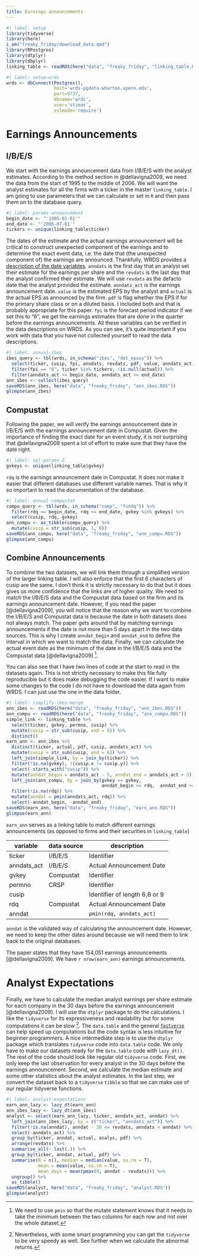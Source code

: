 ```yaml
---
title: Earnings announcements
---
```



```r
#| label: setup
library(tidyverse)
library(here)
i_am("freaky_friday/download_data.qmd")
library(RPostgres)
library(dtplyr)
library(dbplyr)
linking_table <- readRDS(here("data", "freaky_friday", "linking_table.RDS"))
```

```r
#| label: setup-wrds
wrds <- dbConnect(Postgres(),
                  host='wrds-pgdata.wharton.upenn.edu',
                  port=9737,
                  dbname='wrds',
                  user='stimas',
                  sslmode='require')
```

# Earnings Announcements
## I/B/E/S

We start with the earnings announcement data from I/B/E/S with the analyst estimates. According to the method section in @dellavigna2009, we need the data from the start of 1995 to the middle of 2006. We will want the analyst estimates for all the firms with a ticker in the master `linking_table`. I am going to use parameters that we can calculate or set in `R` and then pass them on to the database query. 

```r
#| label: params-announcement
begin_date <- "'1995-01-01'"
end_date <- "'2006-07-01'"
tickers <- unique(linking_table$ticker)
```

The dates of the estimate and the actual earnings announcement will be critical to construct unexpected component of the earnings and to determine the exact event data, i.e. the date that (the unexpected component of) the earnings are announced. Thankfully, WRDS provides a [description of the date variables](https://wrds-www.wharton.upenn.edu/pages/support/support-articles/ibes/detail-history-file-meanings-date-variables/). `anndats` is the first day that an analyst set their estimate for the earnings per share and the `revdats` is the last day that the analyst confirmed their estimate. We will use `revdats` as the defacto date that the analyst provided the estimate. `anndats_act` is the earnings announcement date. `value` is the estimated EPS by the analyst and `actual` is the actual EPS as announced by the firm. `pdf` is flag whether the EPS if for the primary share class or on a diluted basis. I included both and that is probably appropriate for this paper. `fpi` is the forecast period indicator if we set this to "6", we get the earnings estimates that are done in the quarter before the earnings announcements. All these variables can be verified in the data descriptions on WRDS. As you can see, it's quite important if you work with data that you have not collected yourself to read the data descriptions.

```r
#| label: annual-ibes 
ibes_query <- tbl(wrds, in_schema("ibes", "det_epsus")) %>%
  select(ticker, cusip, fpi, anndats, revdats, pdf, value, anndats_act, actual, analys) %>%
  filter(fpi == "6", ticker %in% tickers, !is.null(actual)) %>%
  filter(anndats_act >= begin_date, anndats_act <= end_date)
ann_ibes <- collect(ibes_query)
saveRDS(ann_ibes, here("data", "freaky_friday", "ann_ibes.RDS"))
glimpse(ann_ibes)
```

## Compustat

Following the paper, we will verify the earnings announcement date in I/B/E/S with the earnings announcement date in Compustat. Given the importance of finding the exact date for an event study, it is not surprising that @dellavigna2009 spent a lot of effort to make sure that they have the date right. 

```r
#| label: sql-params-2
gvkeys <- unique(linking_table$gvkey)
```

`rdq` is the earnings announcement date in Compustat. It does not make it easier that different databases use different variable names. That is why it so important to read the documentation of the database.

```r
#| label: annual-compustat
compu_query <- tbl(wrds, in_schema("comp", "fundq")) %>%
  filter(rdq >= begin_date, rdq <= end_date, gvkey %in% gvkeys) %>%
  select(cusip, rdq, gvkey)
ann_compu <- as_tibble(compu_query) %>%
  mutate(cusip = str_sub(cusip, 1, 8))
saveRDS(ann_compu, here("data", "freaky_friday", "ann_compu.RDS"))
glimpse(ann_compu)
```

## Combine Announcements

To combine the two datasets, we will link them through a simplified version of the larger linking table. I will also enforce that the first 6 characters of cusip are the same. I don't think it is strictly necessary to do that but it does gives us more confidence that the links are of higher quality. We need to match the I/B/E/S data and the Compustat data based on the firm and its earnings announcement date. However, if you read the paper [@dellavigna2009], you will notice that the reason why we want to combine the I/B/E/S and Compustat data is because the date in both datasets does not always match. The paper gets around that by matching earnings announcements if the date is not more than 5 days apart in the two data sources. This is why I create `anndat_begin` and `anndat_end` to define the interval in which we want to match the data. Finally, we can calculate the actual event date as the minimum of the date in the I/B/E/S data and the Compustat data [@dellavigna2009] [^pmin].

[^pmin]: We need to use `pmin` so that the mutate statement knows that it needs to take the minimum between the two columns for each row and not over the whole dataset.

You can also see that I have two lines of code at the start to read in the datasets again. This is not strictly necessary to make this file fully reproducible but it does make debugging the code easier. If I want to make some changes to the code I do not have to download the data again from WRDS. I can just use the one in the data folder.

```r
#| label: simplify-ibes-merge
ann_ibes <- readRDS(here("data", "freaky_friday", "ann_ibes.RDS"))
ann_compu <- readRDS(here("data", "freaky_friday", "ann_compu.RDS"))
simple_link <- linking_table %>%
  select(ticker, gvkey, permno, cusip) %>%
  mutate(cusip = str_sub(cusip, end = 6)) %>%
  distinct()
earn_ann <- ann_ibes %>%
  distinct(ticker, actual, pdf, cusip, anndats_act) %>%
  mutate(cusip = str_sub(cusip, end = 6)) %>%
  left_join(simple_link, by = join_by(ticker)) %>%
  filter(!is.na(gvkey), !(cusip.x != cusip.y)) %>%
  select(-starts_with("cusip")) %>%
  mutate(anndat_begin = anndats_act - 5, anndat_end = anndats_act + 5) %>%
  left_join(ann_compu, by = join_by(gvkey == gvkey,
                                    anndat_begin <= rdq,  anndat_end >= rdq)) %>% 
  filter(!is.na(rdq)) %>%
  mutate(anndat = pmin(anndats_act, rdq)) %>%
  select(-anndat_begin, -anndat_end)
saveRDS(earn_ann, here("data", "freaky_friday", "earn_ann.RDS"))
glimpse(earn_ann)
```

`earn_ann` serves as a linking table to match different earnings announcements (as opposed to firms and their securities in `linking_table`)

| variable    | data source | description                   |
|-------------|-------------|-------------------------------|
| ticker      | I/B/E/S     | Identifier                    |
| anndats_act | I/B/E/S     | Actual Announcement Date      |
| gvkey       | Compustat   | Identifier                    |
| permno      | CRSP        | Identifier                    |
| cusip       |             | Identifier of length 6,8 or 9 |
| rdq         | Compustat   | Actual Announcement Date      |
| anndat      |             | `pmin(rdq, anndats_act)`      |

`anndat` is the validated way of calculating the announcement date. However, we need to keep the other dates around because we will need them to link back to the original databases.

The paper states that they have 154,051 earnings announcements [@dellavigna2009]. We have `r nrow(earn_ann)` earnings announcements.

# Analyst Expectations

Finally, we have to calculate the median analyst earnings per share estimate for each company in the 30 days before the earnings announcement [@dellavigna2009]. I will use the `dtplyr` package to do the calculations. I like the `tidyverse` for its expressiveness and readability but for some computations it can be slow [^slow]. The `data.table` and the general [`fastverse`](https://fastverse.github.io/fastverse/) can help speed up computations but the code syntax is less intuitive for beginner programmers. A nice intermediate step is to use the `dtplyr` package which translates `tidyverse` code into `data.table` code. We only have to make our datasets ready for the `data.table` code with `lazy_dt()`. The rest of the code should look like regular old `tidyverse` code. First, we only keep the last observation for every analyst in the 30 days before the earnings announcement. Second, we calculate the median estimate and some other statistics about the analyst estimates. In the last step, we convert the dataset back to a `tidyverse` `tibble` so that we can make use of our regular tidyverse functions.

[^slow]: Nevertheless, with some smart programming you can get the `tidyverse` to be very speedy as well. See further when we calculate the abnormal returns.

```r
#| label: analyst-expectations
earn_ann_lazy <- lazy_dt(earn_ann)
ann_ibes_lazy <- lazy_dt(ann_ibes)
analyst <- select(earn_ann_lazy, ticker, anndats_act, anndat) %>%
  left_join(ann_ibes_lazy, by = c("ticker", "anndats_act")) %>%
  filter(!is.na(anndat), anndat - 30 <= revdats, anndats < anndat) %>%
  select(-anndats_act) %>%
  group_by(ticker, anndat, actual, analys, pdf) %>%
  arrange(revdats) %>%
  summarise_all(~ last(.)) %>%
  group_by(ticker, anndat, actual, pdf) %>%
  summarise(N = n(), median = median(value, na.rm = T),
            mean = mean(value, na.rm = T),
            mean_days = mean(pmax(0, anndat - revdats))) %>%
  ungroup() %>%
  as_tibble()
saveRDS(analyst, here("data", "freaky_friday", "analyst.RDS"))
glimpse(analyst)
```


